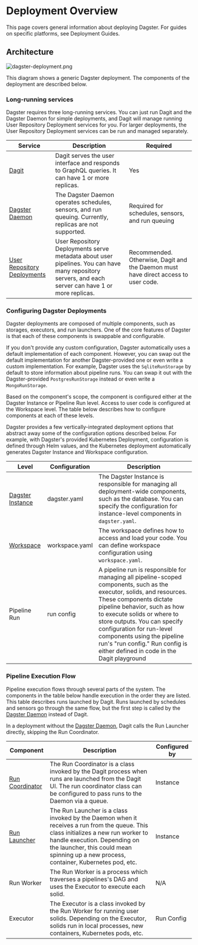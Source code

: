 # Deployment Overview

This page covers general information about deploying Dagster. For guides on specific platforms, see Deployment Guides.

## Architecture

<!-- https://excalidraw.com/#json=4771198026121216,nmLfShZ_frrUPJTUxaeI5g -->

![dagster-deployment.png](/images/deploying/dagster-deployment.png)

This diagram shows a generic Dagster deployment. The components of the deployment are described below.

### Long-running services

Dagster requires three long-running services. You can just run Dagit and the Dagster Daemon for simple deployments, and Dagit will manage running User Repository Deployment services for you. For larger deployments, the User Repository Deployment services can be run and managed separately.

| Service                                                                       | Description                                                                                                                                         | Required                                                                           |
| ----------------------------------------------------------------------------- | --------------------------------------------------------------------------------------------------------------------------------------------------- | ---------------------------------------------------------------------------------- |
| [Dagit](/concepts/dagit/dagit)                                                | Dagit serves the user interface and responds to GraphQL queries. It can have 1 or more replicas.                                                    | Yes                                                                                |
| [Dagster Daemon](/deployment/dagster-daemon)                                  | The Dagster Daemon operates schedules, sensors, and run queuing. Currently, replicas are not supported.                                             | Required for schedules, sensors, and run queuing                                   |
| [User Repository Deployments](/concepts/repositories-workspaces/repositories) | User Repository Deployments serve metadata about user pipelines. You can have many repository servers, and each server can have 1 or more replicas. | Recommended. Otherwise, Dagit and the Daemon must have direct access to user code. |

### Configuring Dagster Deployments

Dagster deployments are composed of multiple components, such as storages, executors, and run launchers. One of the core features of Dagster is that each of these components is swappable and configurable.

If you don't provide any custom configuration, Dagster automatically uses a default implementation of each component. However, you can swap out the default implementation for another Dagster-provided one or even write a custom implementation. For example, Dagster uses the `SqliteRunStorage` by default to store information about pipeline runs. You can swap it out with the Dagster-provided `PostgresRunStorage` instead or even write a `MongoRunStorage`.

Based on the component's scope, the component is configured either at the Dagster Instance or Pipeline Run level. Access to user code is configured at the Workspace level. The table below describes how to configure components at each of these levels.

<Warning>
  Dagster provides a few vertically-integrated deployment options that abstract
  away some of the configuration options described below. For example, with
  Dagster's provided <Link href="/TODO">Kubernetes Deployment</Link>,
  configuration is defined through Helm values, and the Kubernetes deployment
  automatically generates Dagster Instance and Workspace configuration.
</Warning>

| Level                                                     | Configuration  | Description                                                                                                                                                                                                                                                                                                                                                                             |
| --------------------------------------------------------- | -------------- | --------------------------------------------------------------------------------------------------------------------------------------------------------------------------------------------------------------------------------------------------------------------------------------------------------------------------------------------------------------------------------------- |
| [Dagster Instance](/deployment/dagster-instance)          | dagster.yaml   | The Dagster Instance is responsible for managing all deployment-wide components, such as the database. You can specify the configuration for instance-level components in `dagster.yaml`.                                                                                                                                                                                               |
| [Workspace](/concepts/repositories-workspaces/workspaces) | workspace.yaml | The workspace defines how to access and load your code. You can define workspace configuration using `workspace.yaml`.                                                                                                                                                                                                                                                                  |
| Pipeline Run                                              | run config     | A pipeline run is responsible for managing all pipeline-scoped components, such as the executor, solids, and resources. These components dictate pipeline behavior, such as how to execute solids or where to store outputs. You can specify configuration for run-level components using the pipeline run's "run config." Run config is either defined in code in the Dagit playground |

### Pipeline Execution Flow

Pipeline execution flows through several parts of the system. The components in the table below handle execution in the order they are listed. This table describes runs launched by Dagit. Runs launched by schedules and sensors go through the same flow, but the first step is called by the [Dagster Daemon](/deployment/dagster-daemon) instead of Dagit.

In a deployment without the [Dagster Daemon](/deployment/dagster-daemon), Dagit calls the Run Launcher directly, skipping the Run Coordinator.

| Component                                      | Description                                                                                                                                                                                                                                                 | Configured by |
| ---------------------------------------------- | ----------------------------------------------------------------------------------------------------------------------------------------------------------------------------------------------------------------------------------------------------------- | ------------- |
| [Run Coordinator](/deployment/run-coordinator) | The Run Coordinator is a class invoked by the Dagit process when runs are launched from the Dagit UI. The run coordinator class can be configured to pass runs to the Daemon via a queue.                                                                   | Instance      |
| [Run Launcher](/deployment/run-launcher)       | The Run Launcher is a class invoked by the Daemon when it receives a run from the queue. This class initializes a new run worker to handle execution. Depending on the launcher, this could mean spinning up a new process, container, Kubernetes pod, etc. | Instance      |
| Run Worker                                     | The Run Worker is a process which traverses a pipelines's DAG and uses the Executor to execute each solid.                                                                                                                                                  | N/A           |
| Executor                                       | The Executor is a class invoked by the Run Worker for running user solids. Depending on the Executor, solids run in local processes, new containers, Kubernetes pods, etc.                                                                                  | Run Config    |
